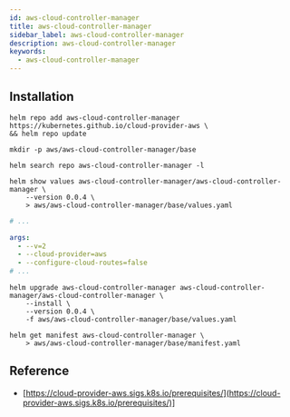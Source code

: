 ```yaml
---
id: aws-cloud-controller-manager​
title: aws-cloud-controller-manager​
sidebar_label: aws-cloud-controller-manager​
description: aws-cloud-controller-manager​
keywords:
  - aws-cloud-controller-manager​
---
```


## Installation

```shell
helm repo add aws-cloud-controller-manager https://kubernetes.github.io/cloud-provider-aws \
&& helm repo update
```

```shell
mkdir -p aws/aws-cloud-controller-manager/base
```

```shell
helm search repo aws-cloud-controller-manager -l
```

```shell
helm show values aws-cloud-controller-manager/aws-cloud-controller-manager \
    --version 0.0.4 \
    > aws/aws-cloud-controller-manager/base/values.yaml
```

```yaml title="aws/aws-cloud-controller-manager/base/values.yaml"
# ...

args:
  - --v=2
  - --cloud-provider=aws
  - --configure-cloud-routes=false
# ...
```

```shell
helm upgrade aws-cloud-controller-manager aws-cloud-controller-manager/aws-cloud-controller-manager \
    --install \
    --version 0.0.4 \
    -f aws/aws-cloud-controller-manager/base/values.yaml
```

```shell
helm get manifest aws-cloud-controller-manager \
    > aws/aws-cloud-controller-manager/base/manifest.yaml
```

## Reference

- [https://cloud-provider-aws.sigs.k8s.io/prerequisites/](https://cloud-provider-aws.sigs.k8s.io/prerequisites/)]
